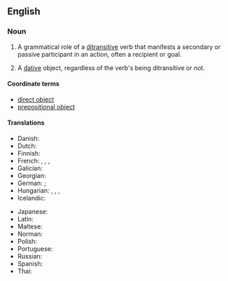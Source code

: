 {{also|indirect-object}}
==English==
{{wikipedia}}

===Noun===
{{en-noun}}
{{examples-right|examples=He gave '''the bank''' the money.<br>He recommended '''me''' a good lawyer.}}

# {{lb|en|grammar}} A grammatical role of a [[ditransitive]] verb that manifests a secondary or passive participant in an action, often a recipient or goal.
# {{lb|en|grammar|in languages with case distinctions also}} A [[dative]] object, regardless of the verb's being ditransitive or not.

====Coordinate terms====
* [[direct object]]
* [[prepositional object]]

====Translations====
{{trans-top|grammatical term}}
* Danish: {{t|da|hensynsled|n}}
* Dutch: {{t+|nl|meewerkend voorwerp|n}}
* Finnish: {{t|fi|epäsuora objekti}}
* French: {{t+|fr|complément d'objet indirect|m}}, {{t+|fr|COI|m}}, {{t+|fr|objet indirect}}, {{t+|fr|complément d'objet second}}
* Galician: {{t|gl|obxecto indirecto|m}}
* Georgian: {{t|ka|ირიბი ობიექტი}}
* German: {{t+|de|indirektes Objekt|n}}; {{t+|de|Dativobjekt}}
* Hungarian: {{t+|hu|részeshatározó}}, {{t|hu|részestárgy}}, {{t|hu|indirekt tárgy}}, {{t|hu|közvetett tárgy}}
* Icelandic: {{t|is|óbeint andlag|n}}
{{trans-mid}}
* Japanese: {{t|ja|間接目的語|tr=かくせつもくてきご, kansetsu mokutekigo|sc=Jpan}}
* Latin: {{t|la|res obliqua|f}}
* Maltese: {{t|mt|oġġett indirett|m}}
* Norman: {{t|nrf|objet îndirect|m}}
* Polish: {{t|pl|dopełnienie dalsze|n}}
* Portuguese: {{t+|pt|objeto indireto|m}}
* Russian: {{t|ru|ко́свенное дополне́ние|n}}
* Spanish: {{t|es|complemento indirecto|m}}
* Thai: {{t|th|กรรมรอง}}
{{trans-bottom}}